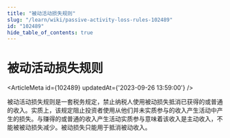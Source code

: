 ```yaml
---
title: "被动活动损失规则"
slug: "/learn/wiki/passive-activity-loss-rules-102489"
id: "102489"
hide_table_of_contents: true
---
```



# 被动活动损失规则

<ArticleMeta id={102489} updatedAt={'2023-09-26 13:59:00'} />
<div className='border-solid border-b border-t-0 my-4 border-[var(--ifm-color-gray-300)]' />

被动活动损失规则是一套税务规定，禁止纳税人使用被动损失抵消已获得的或普通的收入。实质上，该规定阻止投资者使用从他们并未实质参与的收入产生活动中产生的损失。与赚得的或普通的收入产生活动实质参与意味着该收入是主动收入，不能被被动损失减少。被动损失只能用于抵消被动收入。
